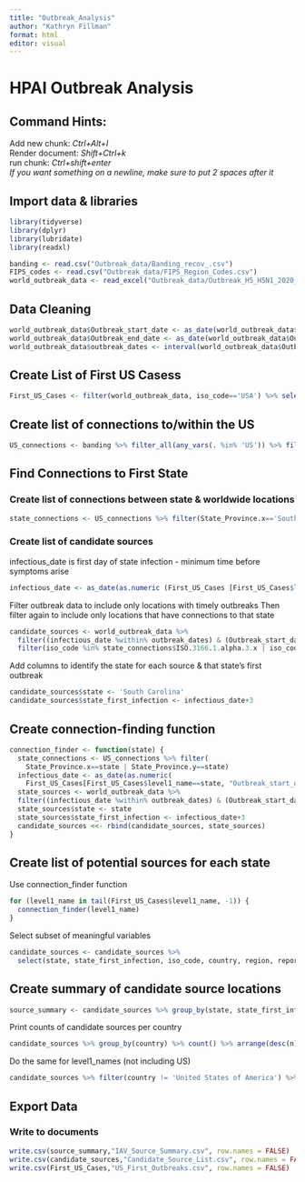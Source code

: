 ```yaml
---
title: "Outbreak_Analysis"
author: "Kathryn Fillman"
format: html
editor: visual
---
```


# HPAI Outbreak Analysis

## Command Hints:

Add new chunk: *Ctrl+Alt+I*\
Render document: *Shift+Ctrl+k*\
run chunk: *Ctrl+shift+enter*\
*If you want something on a newline, make sure to put 2 spaces after it*

## Import data & libraries

```r
library(tidyverse)
library(dplyr)
library(lubridate)
library(readxl)

banding <- read.csv("Outbreak_data/Banding_recov_.csv")
FIPS_codes <- read.csv("Outbreak_data/FIPS_Region_Codes.csv")
world_outbreak_data <- read_excel("Outbreak_data/Outbreak_H5_H5N1_2020_Sept2023_World.xlsx", sheet = "outbreaks")
```

## Data Cleaning

```r
world_outbreak_data$Outbreak_start_date <- as_date(world_outbreak_data$Outbreak_start_date)
world_outbreak_data$Outbreak_end_date <- as_date(world_outbreak_data$Outbreak_end_date)
world_outbreak_data$outbreak_dates <- interval(world_outbreak_data$Outbreak_start_date, world_outbreak_data$Outbreak_end_date)
```

## Create List of First US Casess

```r
First_US_Cases <- filter(world_outbreak_data, iso_code=='USA') %>% select(country_unique_code, level1_name, level2_name, Outbreak_start_date, outbreak_dates, reporting_level, strain_eng, sero_sub_genotype_eng,  disease_eng) %>% arrange(Outbreak_start_date) %>% distinct(level1_name, .keep_all = TRUE)
```

## Create list of connections to/within the US

```r
US_connections <- banding %>% filter_all(any_vars(. %in% 'US')) %>% filter(!(FIPS_ADMIN_banding==FIPS_ADMIN_Recov))  %>% left_join(FIPS_codes, by=c('FIPS_ADMIN_banding'='FIPS.Region.Code')) %>% left_join(FIPS_codes, by=c('FIPS_ADMIN_Recov'='FIPS.Region.Code'))
```

## Find Connections to First State

### Create list of connections between state & worldwide locations

```r
state_connections <- US_connections %>% filter(State_Province.x=='South Carolina' | State_Province.y=='South Carolina')
```

### Create list of candidate sources

infectious_date is first day of state infection - minimum time before symptoms arise

```r
infectious_date <- as_date(as.numeric (First_US_Cases [First_US_Cases$level1_name== 'South Carolina', "Outbreak_start_date"])-3)
```

Filter outbreak data to include only locations with timely outbreaks Then filter again to include only locations that have connections to that state

```r
candidate_sources <- world_outbreak_data %>%
  filter((infectious_date %within% outbreak_dates) & (Outbreak_start_date < infectious_date)) %>%
  filter(iso_code %in% state_connections$ISO.3166.1.alpha.3.x | iso_code %in% state_connections$ISO.3166.1.alpha.3.y)
```

Add columns to identify the state for each source & that state's first outbreak

```r
candidate_sources$state <- 'South Carolina'
candidate_sources$state_first_infection <- infectious_date+3
```

## Create connection-finding function

```r
connection_finder <- function(state) {
  state_connections <- US_connections %>% filter(
    State_Province.x==state | State_Province.y==state)
  infectious_date <- as_date(as.numeric(
    First_US_Cases[First_US_Cases$level1_name==state, "Outbreak_start_date"])-3)
  state_sources <- world_outbreak_data %>%
  filter((infectious_date %within% outbreak_dates) & (Outbreak_start_date < infectious_date)) %>% filter(iso_code %in% state_connections$ISO.3166.1.alpha.3.x | iso_code %in% state_connections$ISO.3166.1.alpha.3.y)
  state_sources$state <- state
  state_sources$state_first_infection <- infectious_date+3
  candidate_sources <<- rbind(candidate_sources, state_sources)
}
```

## Create list of potential sources for each state

Use connection_finder function

```r
for (level1_name in tail(First_US_Cases$level1_name, -1)) {
  connection_finder(level1_name)
}
```

Select subset of meaningful variables

```r
candidate_sources <- candidate_sources %>%
  select(state, state_first_infection, iso_code, country, region, reporting_level, strain_eng, sero_sub_genotype_eng,  disease_eng, Outbreak_start_date, level3_name, level2_name, level1_name)
```

## Create summary of candidate source locations

```r
source_summary <- candidate_sources %>% group_by(state, state_first_infection, country, level1_name, level2_name) %>% count %>% arrange(state_first_infection)
```

Print counts of candidate sources per country

```r
candidate_sources %>% group_by(country) %>% count() %>% arrange(desc(n))
```

Do the same for level1_names (not including US)

```r
candidate_sources %>% filter(country != 'United States of America') %>% group_by(level1_name) %>% count() %>% arrange(desc(n))
```

## Export Data

### Write to documents

```r
write.csv(source_summary,"IAV_Source_Summary.csv", row.names = FALSE)
write.csv(candidate_sources,"Candidate_Source_List.csv", row.names = FALSE)
write.csv(First_US_Cases,"US_First_Outbreaks.csv", row.names = FALSE)
```
